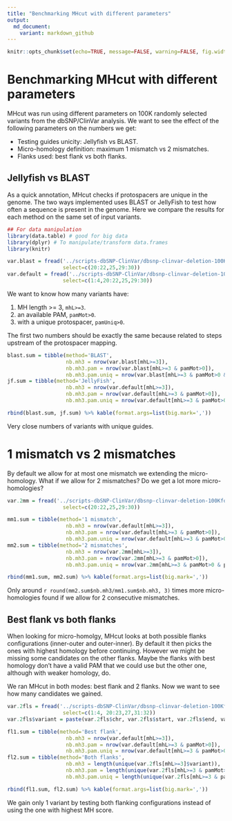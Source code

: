 ```yaml
---
title: "Benchmarking MHcut with different parameters"
output:
  md_document:
    variant: markdown_github
---
```


```r
knitr::opts_chunk$set(echo=TRUE, message=FALSE, warning=FALSE, fig.width=10)
```

# Benchmarking MHcut with different parameters

MHcut was run using different parameters on 100K randomly selected variants from the dbSNP/ClinVar analysis.
We want to see the effect of the following parameters on the numbers we get:

- Testing guides unicity: Jellyfish vs BLAST.
- Micro-homology definition: maximum 1 mismatch vs 2 mismatches.
- Flanks used: best flank vs both flanks.

## Jellyfish vs BLAST

As a quick annotation, MHcut checks if protospacers are unique in the genome. 
The two ways implemented uses BLAST or JellyFish to test how often a sequence is present in the genome.
Here we compare the results for each method on the same set of input variants.

```r
## For data manipulation
library(data.table) # good for big data
library(dplyr) # To manipulate/transform data.frames
library(knitr)
```


```r
var.blast = fread('../scripts-dbSNP-ClinVar/dbsnp-clinvar-deletion-100KforBenchmark-1CMM-blast-bestFl-variants.tsv',
                  select=c(20:22,25,29:30))
var.default = fread('../scripts-dbSNP-ClinVar/dbsnp-clinvar-deletion-100KforBenchmark-1CMM-jellyfish-bestFl-variants.tsv',
                  select=c(1:4,20:22,25,29:30))
```

We want to know how many variants have:

1. MH length >= 3, `mhL>=3`.
1. an available PAM, `pamMot>0`.
1. with a unique protospacer, `pamUniq>0`.

The first two numbers should be exactly the same because related to steps upstream of the protospacer mapping.

```r
blast.sum = tibble(method='BLAST',
                   nb.mh3 = nrow(var.blast[mhL>=3]),
                   nb.mh3.pam = nrow(var.blast[mhL>=3 & pamMot>0]),
                   nb.mh3.pam.uniq = nrow(var.blast[mhL>=3 & pamMot>0 & pamUniq>0]))
jf.sum = tibble(method='JellyFish',
                   nb.mh3 = nrow(var.default[mhL>=3]),
                   nb.mh3.pam = nrow(var.default[mhL>=3 & pamMot>0]),
                   nb.mh3.pam.uniq = nrow(var.default[mhL>=3 & pamMot>0 & pamUniq>0]))

rbind(blast.sum, jf.sum) %>% kable(format.args=list(big.mark=','))
```

Very close numbers of variants with unique guides.


# 1 mismatch vs 2 mismatches

By default we allow for at most one mismatch we extending the micro-homology.
What if we allow for 2 mismatches? 
Do we get a lot more micro-homologies?

```r
var.2mm = fread('../scripts-dbSNP-ClinVar/dbsnp-clinvar-deletion-100KforBenchmark-2CMM-jellyfish-bestFl-variants.tsv',
                  select=c(20:22,25,29:30))

mm1.sum = tibble(method='1 mismatch',
                   nb.mh3 = nrow(var.default[mhL>=3]),
                   nb.mh3.pam = nrow(var.default[mhL>=3 & pamMot>0]),
                   nb.mh3.pam.uniq = nrow(var.default[mhL>=3 & pamMot>0 & pamUniq>0]))
mm2.sum = tibble(method='2 mismatches',
                   nb.mh3 = nrow(var.2mm[mhL>=3]),
                   nb.mh3.pam = nrow(var.2mm[mhL>=3 & pamMot>0]),
                   nb.mh3.pam.uniq = nrow(var.2mm[mhL>=3 & pamMot>0 & pamUniq>0]))

rbind(mm1.sum, mm2.sum) %>% kable(format.args=list(big.mark=','))
```

Only around `r round(mm2.sum$nb.mh3/mm1.sum$nb.mh3, 3)` times more micro-homologies found if we allow for 2 consecutive mismatches.


## Best flank vs both flanks

When looking for micro-homolgy, MHcut looks at both possible flanks configurations (inner-outer and outer-inner).
By default it then picks the ones with highest homology before continuing.
However we might be missing some candidates on the other flanks. 
Maybe the flanks with best homology don't have a valid PAM that we could use but the other one, although with weaker homology, do.

We ran MHcut in both modes: best flank and 2 flanks.
Now we want to see how many candidates we gained.

```r
var.2fls = fread('../scripts-dbSNP-ClinVar/dbsnp-clinvar-deletion-100KforBenchmark-1CMM-jellyfish-2fls-variants.tsv',
                  select=c(1:4, 20:23,27,31:32))
var.2fls$variant = paste(var.2fls$chr, var.2fls$start, var.2fls$end, var.2fls$RS)

fl1.sum = tibble(method='Best flank',
                   nb.mh3 = nrow(var.default[mhL>=3]),
                   nb.mh3.pam = nrow(var.default[mhL>=3 & pamMot>0]),
                   nb.mh3.pam.uniq = nrow(var.default[mhL>=3 & pamMot>0 & pamUniq>0]))
fl2.sum = tibble(method='Both flanks',
                   nb.mh3 = length(unique(var.2fls[mhL>=3]$variant)),
                   nb.mh3.pam = length(unique(var.2fls[mhL>=3 & pamMot>0]$variant)),
                   nb.mh3.pam.uniq = length(unique(var.2fls[mhL>=3 & pamMot>0 & pamUniq>0]$variant)))

rbind(fl1.sum, fl2.sum) %>% kable(format.args=list(big.mark=','))
```

We gain only 1 variant by testing both flanking configurations instead of using the one with highest MH score.
